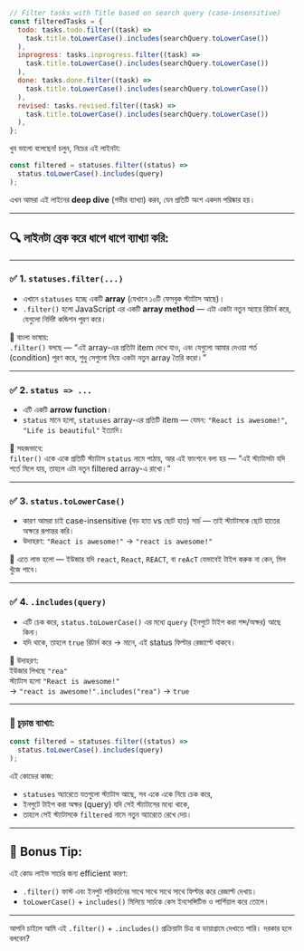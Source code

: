 ```javascript
// Filter tasks with Title based on search query (case-insensitive)
const filteredTasks = {
  todo: tasks.todo.filter((task) =>
    task.title.toLowerCase().includes(searchQuery.toLowerCase())
  ),
  inprogress: tasks.inprogress.filter((task) =>
    task.title.toLowerCase().includes(searchQuery.toLowerCase())
  ),
  done: tasks.done.filter((task) =>
    task.title.toLowerCase().includes(searchQuery.toLowerCase())
  ),
  revised: tasks.revised.filter((task) =>
    task.title.toLowerCase().includes(searchQuery.toLowerCase())
  ),
};
```

খুব ভালো বলেছেন! চলুন, নিচের এই লাইনটা:

```javascript
const filtered = statuses.filter((status) =>
  status.toLowerCase().includes(query)
);
```

এখন আমরা এই লাইনের **deep dive** (গভীর ব্যাখ্যা) করব, যেন প্রতিটি অংশ একদম পরিষ্কার হয়।

---

## 🔍 লাইনটা ব্রেক করে ধাপে ধাপে ব্যাখ্যা করি:

---

### ✅ 1. `statuses.filter(...)`

- এখানে `statuses` হচ্ছে একটি **array** (যেখানে ১০টি ফেসবুক স্ট্যাটাস আছে)।
- `.filter()` হলো JavaScript এর একটি **array method** — এটা একটা নতুন অ্যারে রিটার্ন করে, যেগুলো নির্দিষ্ট কন্ডিশন পূরণ করে।

📌 বাংলা ভাষায়:  
`.filter()` বলছে — “এই array-এর প্রতিটা item দেখে যাও, এবং যেগুলো আমার দেওয়া শর্ত (condition) পূরণ করে, শুধু সেগুলো নিয়ে একটা নতুন array তৈরি করো।”

---

### ✅ 2. `status => ...`

- এটি একটি **arrow function**।
- `status` মানে হলো, `statuses` array-এর প্রতিটি item — যেমন: `"React is awesome!"`, `"Life is beautiful"` ইত্যাদি।

📌 সহজভাবে:  
`filter()` একে একে প্রতিটি স্ট্যাটাস `status` নামে পাঠায়, আর এই ফাংশনে বলা হয় — “এই স্ট্যাটাসটা যদি শর্তে মিলে যায়, তাহলে এটা নতুন filtered array-এ রাখো।”

---

### ✅ 3. `status.toLowerCase()`

- কারণ আমরা চাই case-insensitive (বড় হাত vs ছোট হাত) সার্চ — তাই স্ট্যাটাসকে ছোট হাতের অক্ষরে রূপান্তর করি।
- উদাহরণ: `"React is awesome!"` → `"react is awesome!"`

📌 এতে লাভ হলো — ইউজার যদি `react`, `React`, `REACT`, বা `reAcT` যেভাবেই টাইপ করুক না কেন, মিল খুঁজে পাবে।

---

### ✅ 4. `.includes(query)`

- এটি চেক করে, `status.toLowerCase()` এর মধ্যে `query` (ইনপুটে টাইপ করা শব্দ/অক্ষর) আছে কিনা।
- যদি থাকে, তাহলে `true` রিটার্ন করে → মানে, এই status ফিল্টার রেজাল্টে থাকবে।

📌 উদাহরণ:  
ইউজার লিখছে `"rea"`  
স্ট্যাটাস হলো `"React is awesome!"`  
→ `"react is awesome!".includes("rea")` → `true`

---

### 🔁 চূড়ান্ত ব্যাখ্যা:

```javascript
const filtered = statuses.filter((status) =>
  status.toLowerCase().includes(query)
);
```

এই কোডের কাজ:

- `statuses` অ্যারেতে যতগুলো স্ট্যাটাস আছে, সব একে একে নিয়ে চেক করে,
- ইনপুটে টাইপ করা অক্ষর (query) যদি সেই স্ট্যাটাসের মধ্যে থাকে,
- তাহলে সেই স্ট্যাটাসকে `filtered` নামে নতুন অ্যারেতে রেখে দেয়।

---

## 🧠 Bonus Tip:

এই কোড লাইভ সার্চের জন্য efficient কারণ:

- `.filter()` ফাস্ট এবং ইনপুট পরিবর্তনের সাথে সাথে সাথে সাথে ফিল্টার করে রেজাল্ট দেখায়।
- `toLowerCase()` + `includes()` মিলিয়ে সার্চকে কেস ইনসেন্সিটিভ ও পার্শিয়াল করে তোলে।

---

আপনি চাইলে আমি এই `.filter()` + `.includes()` প্রক্রিয়াটা চিত্র বা ডায়াগ্রামে দেখাতে পারি। দরকার হলে বলবেন?
